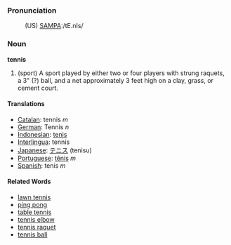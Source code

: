 === Pronunciation ===
:(US) [[Pronunciation guide|SAMPA]]:/tE.nIs/

=== Noun ===
'''tennis'''
# (sport) A sport played by either two or four players with strung raquets, a 3" (?) ball, and a net approximately 3 feet high on a clay, grass, or cement court.

==== Translations ====
*[[Catalan]]: tennis ''m''
*[[German]]: Tennis ''n''
*[[Indonesian]]: [[tenis]]
*[[Interlingua]]: tennis
*[[Japanese]]: [[テニス]] (tenisu)
*[[Portuguese]]: [[tênis]] ''m''
*[[Spanish]]: tenis ''m''

==== Related Words ====
*[[lawn tennis]]
*[[ping pong]]
*[[table tennis]]
*[[tennis elbow]]
*[[tennis raquet]]
*[[tennis ball]]